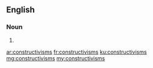 ==English==

===Noun===
{{head|en|noun plural form}}

# {{plural of|constructivism|lang=en}}

[[ar:constructivisms]]
[[fr:constructivisms]]
[[ku:constructivisms]]
[[mg:constructivisms]]
[[my:constructivisms]]